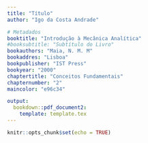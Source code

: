 ```yaml
---
title: "Título"
author: "Igo da Costa Andrade"

# Metadados
booktitle: "Introdução à Mecânica Analítica"
#booksubtitle: "Subtítulo do Livro"
bookauthors: "Maia, N. M. M"
bookaddres: "Lisboa"
bookpublisher: "IST Press"
bookyear: "2000"
chaptertitle: "Conceitos Fundamentais"
chapternumber: "2"
maincolor: "e96c34"

output: 
  bookdown::pdf_document2:
    template: template.tex
---
```


```r
knitr::opts_chunk$set(echo = TRUE)

```

\setcounter{section}{7}
\section{PROBLEMAS}

\begin{enumerate}
  \item Verifique se as seguintes expressões são ou não diferenciais exactas:
  \begin{enumerate}[label=\alph*)]
    \item $dU = x^2y dx + y^2x dy$\\
    \iniSol
      Sejam $A_x = x^2 y$ e $S_y = y^2 x$. Temos que $dU$ será uma diferencial exata se, e somente se, $$\dfrac{\partial A_x}{\partial y} = \dfrac{\partial A_y}{\partial x}.$$ Façamos:
      \begin{align*}
        \begin{cases}
          \dfrac{\partial A_x}{\partial y} = x^2\\
          \dfrac{\partial A_y}{\partial y} = y^2
        \end{cases}
        \Rightarrow \dfrac{\partial A_x}{\partial y} \neq \dfrac{\partial A_y}{\partial x}
      \end{align*}
      Portanto, $dU = x^2y dx + y^2x dy$ não é uma diferencial exata.
    \fimSol
    %%
    \item $dU = xy^2 dx + x^2 y dy$\\
    \iniSol
      Sejam $A_x = xy^2$ e $A_y = x^2 y$. Façamos:
      \begin{align*}
        \begin{cases}
          \dfrac{\partial A_x}{\partial y} = xy\\
          \dfrac{\partial A_y}{\partial x} = xy
        \end{cases}
        \Rightarrow \dfrac{\partial A_x}{\partial y} = \dfrac{\partial A_y}{\partial x}
      \end{align*}
      Portanto, $dU = xy^2 dx + x^2 y dy$ é uma diferencial exata, ou seja, $$dU = \dfrac{\partial U}{\partial x} dx + \dfrac{\partial U}{\partial y} dy,$$
      em que $\dfrac{\partial U}{\partial x} = A_x = x y^2$ e $\dfrac{\partial U}{\partial y} = A_y = x^2 y$. A fim de determinar $U = U(x, y)$, façamos:
      \begin{align}
        \dfrac{\partial U}{\partial x} = xy^2 &\Rightarrow U(x, y) = \int xy^2 dx = \dfrac{x^2 y ^2}{2} \nonumber\\
        &\Rightarrow U(x, y) = \dfrac{x^2 y^2}{2} + f(y) \label{eq:U-fy}\\
        \dfrac{\partial U}{\partial y} = x^2 y & \Rightarrow U(x, y) = \int x^2 y dy \nonumber\\
        &\Rightarrow U(x, y) = \dfrac{x^2 y^2}{2} + g(x) \label{eq:U-gx}
      \end{align}
      Comparando os resultados em (\ref{eq:U-fy}) e (\ref{eq:U-gx}), devemos ter:
      $$
      f(y) \equiv g(x) \Rightarrow f(y) = g(x) = \text{cte.}
      $$
      Finalmente, $$U(x, y) = \dfrac{x^2 y^2}{2} + \text{cte.}$$
  
    \fimSol
  \end{enumerate}
  %%
  \item Mostre que as seguintes forças são conservativas:
    \begin{enumerate}[label=\alph*)]
      \item $\vet{F} = \dfrac{3}{5}x^2 y^5 \ux + x^3y^4 \uy$\\
      \iniSol
        Uma força $\vet{F}$ é conservativa quando seu rotacional for identicamente nulo, ou seja, $\text{rot} \vet{F} = \vet{0}$. Assim, 
        \begin{align*}
          \text{rot}\;\vet{F} &= 
          \begin{vmatrix}
            \ux & \uy & \uz\\
            \frac{\partial}{\partial x} & \frac{\partial}{\partial y} & \frac{\partial}{\partial z}\\
            \frac{3}{5}x^2y^5 & x^3y^4 & 0
          \end{vmatrix}\\
          &= \ux \left[\frac{\partial}{\partial y} (0) - \frac{\partial}{\partial z} (x^3y^4)\right] - \uy \left[\dfrac{\partial}{\partial x} (0) - \frac{\partial}{\partial z} \left(\frac{3}{5}x^2y^5\right)\right] + \uz \left[\frac{\partial}{\partial x} (x^3y^4) - \frac{\partial}{\partial y} \left(\frac{3}{5} x^2 y^5\right)\right]\\
          &= \ux (0 - 0) - \uy (0 - 0) + \uz (3x^2y^4 - 3x^2 y^4) \\
          &= 0\ux + 0\uy + 0\uz = \vet{0}
        \end{align*}
      \fimSol
      %%
      \item $\vet{F} = xy^3 \ux + \dfrac{3}{2}x^2 y^2 \uy$\\
      \iniSol
        \begin{align*}
          \text{rot}\;\vet{F} &=
          \begin{vmatrix}
            \ux & \uy & \uz\\
            \frac{\partial}{\partial x} & \frac{\partial}{\partial y} & \frac{\partial}{\partial z}\\
            xy^3 & \frac{3}{2}x^2y^2 & 0
          \end{vmatrix}\\
          &= \ux \left[\dfrac{\partial}{\partial y} (0) - \frac{\partial}{\partial z} \left(\frac{3}{2}x^2y^2\right)\right] + \uy \left[\frac{\partial}{\partial z} (xy^3) - \frac{\partial}{\partial x} (0)\right] + \uz \left[\frac{\partial}{\partial x} \left(\frac{3}{2}x^2y^2\right)- \frac{\partial}{\partial y} (xy^3)\right]\\
          &= \ux (0 - 0) + \uy(0 - 0) + \uz(3xy^2 - 3xy^2)\\
          &= \vet{0}
        \end{align*}
      \fimSol
    \end{enumerate}
    %%
    \item Seja uma força $\vet{F} = 3x^2yz \ux + 3xy^2z \uy + 3xyz^2 \uz$. Calcule a expressão do trabalho elementar efectuado por esta força. Vefifique se esta força é conservativa.\\
    \iniSol
      Seja $\vet{r} = z \ux + y \uy + z \uz \Rightarrow d\vet{r} = dx \ux + dy \uy + dz \uz$. Assim, o trabalho elementar da força dada será:
      \begin{align*}
        \overline{dW} &= \vet{F} \cdot d\vet{r} \\
        &= \left(3x^2yz \ux + 3xy^2z \uy + 3xyz^2 \uz\right) \cdot (dx \ux + dy \uy + dz \uz)\\
        &= 3x^2yz dx + 3xy^2z dy + 3xyz^2 dz
      \end{align*}
      %%
      Para verificar se a força $\vet{F}$ é conservativa, calculemos o seu rotacional:
      \begin{align*}
        \text{rot}\;\vet{F} = 
        \begin{vmatrix}
          \ux & \uy & \uz\\
          \frac{\partial}{\partial x} & \frac{\partial}{\partial y} & \frac{\partial}{\partial z}\\
          F_x & F_y & F_z
        \end{vmatrix}
        &= \ux \left(\frac{\partial F_z}{\partial y} - \frac{\partial F_y}{\partial z}\right) + \uy \left(\dfrac{\partial F_x}{\partial z} - \dfrac{\partial Fz }{\partial x}\right) + \uz \left(\frac{\partial F_y}{\partial x} - \frac{\partial F_x}{\partial y}\right)\\
        &= \ux (3xz^2 - 3xy^2) + \uy (3x^2y - 3yz^2) + \uz (3y^2 z - 3x^2 z)\\
        &= -3x(y^2 - z^2)\ux - 3y(z^2 - x^2) -3z(x^2 - y^2)
      \end{align*}
      %%
      Como $\text{rot}\;\vet{F} \neq \vet{0}$, a força $\vet{F}$ não é conservativa.
    \fimSol
    %%
    \item Mostre que:
    \begin{enumerate}[label=\alph*)]
      \item $\ddot{x}dx = d\left(\frac{1}{2}\dot{x}^2\right)$\\
      \iniSol
        Sejam $x = x(t)$ e $du = \ddot{x}dx$. Então,
        \begin{align*}
          du = \ddot{x}dx &\Rightarrow \dfrac{du}{dt} = \ddot{x}\dfrac{dx}{dt} \Rightarrow \dfrac{du}{dt} = \ddot{x}\dot{x} \Rightarrow \dfrac{du}{dt} = \dfrac{d (\dot{x})}{dt} \dot{x}\\
          &\Rightarrow \dfrac{du}{dt} = \dfrac{1}{2}\dfrac{d (\dot{x})}{dt} \dot{x} + \dfrac{1}{2}\dfrac{d (\dot{x})}{dt} \dot{x}\\
          &\Rightarrow \dfrac{du}{dt} = \dfrac{1}{2}\dfrac{d (\dot{x})}{dt} \dot{x} + \dfrac{1}{2} \dot{x} \dfrac{d (\dot{x})}{dt} \\
          &\Rightarrow \dfrac{du}{dt} = \dfrac{1}{2} \dfrac{d}{dt} \left(\dot{x} \dot{x}\right) = \dfrac{d}{dt}\left(\dfrac{1}{2}\dot{x}^2\right)\\
          &\Rightarrow du = d \left(\dfrac{1}{2}\dot{x}^2\right)\\
          &\Rightarrow \ddot{x}dx = d \left(\dfrac{1}{2}\dot{x}^2\right)
        \end{align*}
      \fimSol
      %%
      \item $d\left(\dot{x}^2\right) = 2\dot{x}\ddot{x}dt$\\
      \iniSol
        \begin{align*}
          \dfrac{d}{dt}\left(\dot{x}^2\right) = 2 \dot{x} \dfrac{d}{dt}(\dot{x}) = 2 \dot{x} \ddot{x} \Rightarrow d\left(\dot{x}^2\right) = 2 \dot{x} \ddot{x} dt
        \end{align*}
      \fimSol
    \end{enumerate}
    %%
    \item Num pêndulo simples (Figura 2.14) mostre que a energia potencial pode ser dada quer por $V = -mgl \cos{\theta}$, quer por $V = mgl (1 - \cos{\theta})$. Justifique.
    %%
    \begin{figure}[H]
      \centering
      \begin{tikzpicture}
        \fill [pattern = north east lines] (-1.5,0) rectangle ++(3,.3);
        \draw[thick] (-1.5,0) -- ++(3,0);
        \draw[thick] (0, 0) -- (`r 3*sin(40*pi/180)`, `r -3*cos(40*pi/180)`) node[midway, above, xshift=2pt] {$l$};
        \filldraw[thick, black] (`r 3*sin(40*pi/180)`, `r -3*cos(40*pi/180)`) circle (`r 0.15`) node[right, xshift=5pt] {$m$};
        \draw[thick, -latex] (0, -2) arc (270:`r 270+40`:2) node[midway, below] {$\theta$};
        \draw[thick] (0, 0) -- (0, -3);
        \node at (0, 0.8) {Figura 2.14};
      \end{tikzpicture}
    \end{figure}
    %%
    \iniSol
      \textbf{Caso I}: Consideremos inicialmente um referencial cuja origem está situada no ponto de suspensão do pêndulo, conforme mostrado abaixo. Esse ponto coresponderá à origem da energia potencial gravitacional, 
    \begin{figure}[H]
      \centering
      \begin{tikzpicture}
        \fill [pattern = north east lines] (-1.5,0) rectangle ++(3,.3);
        \draw[thick] (-1.5,0) -- ++(3,0);
        \draw[thick] (0, 0) -- (`r 3*sin(40*pi/180)`, `r -3*cos(40*pi/180)`);
        \filldraw[thick, black] (`r 3*sin(40*pi/180)`, `r -3*cos(40*pi/180)`) circle (`r 0.15`) node[mainColor, right, xshift=5pt] {$A$};
        \draw[thick, -latex] (0, -1.5) arc (270:`r 270+40`:1.5) node[midway, below] {$\theta$};
        \draw[thick] (0, 0) -- (0, -3);
        \node at (0, 0.8) {Caso I};
        %%%
        \draw[mainColor, ultra thick, -latex] (2, -.5) -- (2, -1.5) node[midway, right] {$\vet{g}$};
        \draw[mainColor, thick, latex-latex] (-1.0, -1.5) node[below] {$x$} -- (-2.0,-1.5) -- (-2, -0.5) node[left] {$y$};
        \node[mainColor, below, xshift=-6pt] at (0, 0) {$O$};
        \draw[dashed, mainColor, thick] (0, `r -3*cos(40*pi/180)`) -- (`r 3*sin(40*pi/180)`, `r -3*cos(40*pi/180)`);
        \draw [mainColor] (0, `r -3*cos(40*pi/180)`) rectangle ++(0.15, 0.15);
        \draw[latex-latex, mainColor, thick] (-0.5, `r -3*cos(40*pi/180)`) -- (-0.5, 0) node[midway, left] {$l\cos{\theta}$};
        \draw[thick, mainColor] (0, `r -3*cos(40*pi/180)`) -- (-0.6, `r -3*cos(40*pi/180)`);
      \end{tikzpicture}
    \end{figure}
    %%
    A energia potencial no ponto $A$ é dada por:
    $$
    V = -\int_{O}^{A} dW = -\int_{O}^{A} (F_x dx + F_y dy + F_z dz) 
    $$
    em que $F_x = 0$, $F_y = -mg$ e $F_z = 0$. Portanto,
    \begin{align*}
      V &= -\int_{O}^{A} (-mg)\; dy = mg \int_{0}^{-l\cos{\theta}} dy\\
      V &= -mgl\cos{\theta}
    \end{align*}
    %%
    \textbf{Caso II}: Como segunda opção, podemos fixar os eixos coordenados no ponto de equilíbio do pêndulo, conforme mostrado abaixo. Esse ponto corresponderá ao valor nulo da energia potencial.
    \begin{figure}[H]
      \centering
      \begin{tikzpicture}
        \fill [pattern = north east lines] (-1.5,0) rectangle ++(3,.3);
        \draw[thick] (-1.5,0) -- ++(3,0);
        \draw[thick] (0, 0) -- (`r 3*sin(40*pi/180)`, `r -3*cos(40*pi/180)`);
        \filldraw[thick, black] (`r 3*sin(40*pi/180)`, `r -3*cos(40*pi/180)`) circle (`r 0.15`) node[mainColor, right, xshift=5pt] {$A$};
        \draw[thick, -latex] (0, -1.5) arc (270:`r 270+40`:1.5) node[midway, below] {$\theta$};
        \draw[dashed, thick] (0, 0) -- (0, -3) circle (`r 0.15`);
        \node at (0, 0.8) {Caso II};
        %%%
        \draw[mainColor, ultra thick, -latex] (2, -.5) -- (2, -1.5) node[midway, right] {$\vet{g}$};
        \draw[mainColor, thick, latex-latex] (-1.0, -1.5) node[below] {$x$} -- (-2.0,-1.5) -- (-2, -0.5) node[left] {$y$};
        \node[mainColor, below, xshift=-8pt] at (0, -3) {$O$};
        \draw[dashed, mainColor, thick] (0, `r -3*cos(40*pi/180)`) -- (`r 3*sin(40*pi/180)`, `r -3*cos(40*pi/180)`) -- (0, -3) -- cycle;
        \draw [mainColor] (0, `r -3*cos(40*pi/180)`) rectangle ++(0.15, 0.15);
        \draw[latex-latex, mainColor, thick] (-0.5, `r -3*cos(40*pi/180)`) -- (-0.5, -3) node[midway, left] {$l(1 - \cos{\theta})$};
        \draw[thick, mainColor] (0, -3) -- (-0.6, -3);
        \draw[thick, mainColor] (0, `r -3*cos(40*pi/180)`) -- (-0.6, `r -3*cos(40*pi/180)`);
      \end{tikzpicture}
    \end{figure}
    A energia potencial no ponto $A$ será:
    \begin{align*}
      V &= -\int_{O}^{A} dW = - \int_{0}^{l(1-\cos{\theta})} (-mg)\; dy = mg\left[l(1-cos{\theta}) - 0\right]\\
      V &= mgl (1 - \cos{\theta})
    \end{align*}
    \fimSol
\end{enumerate}